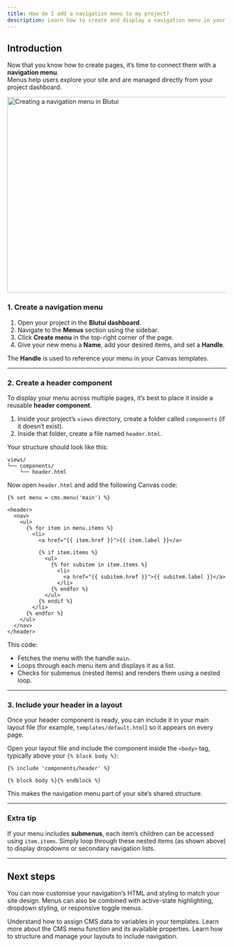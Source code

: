 ```yaml
---
title: How do I add a navigation menu to my project?
description: Learn how to create and display a navigation menu in your Blutui project using the CMS menu function and a reusable header component.
---
```


## Introduction

Now that you know how to create pages, it’s time to connect them with a **navigation menu**.  
Menus help users explore your site and are managed directly from your project dashboard.

<img
  alt="Creating a navigation menu in Blutui"
  src="https://cdn.blutui.com/uploads/assets/Dev/guides/cms-menu.png"
  width="800"
  height="450"
/>

### 1. Create a navigation menu

1. Open your project in the **Blutui dashboard**.
2. Navigate to the **Menus** section using the sidebar.
3. Click **Create menu** in the top-right corner of the page.
4. Give your new menu a **Name**, add your desired items, and set a **Handle**.

The **Handle** is used to reference your menu in your Canvas templates.

---

### 2. Create a header component

To display your menu across multiple pages, it’s best to place it inside a reusable **header component**.

1. Inside your project’s `views` directory, create a folder called `components` (if it doesn’t exist).
2. Inside that folder, create a file named `header.html`.

Your structure should look like this:

```
views/
└── components/
    └── header.html
```

Now open `header.html` and add the following Canvas code:

```canvas
{% set menu = cms.menu('main') %}

<header>
  <nav>
    <ul>
      {% for item in menu.items %}
        <li>
          <a href="{{ item.href }}">{{ item.label }}</a>

          {% if item.items %}
            <ul>
              {% for subitem in item.items %}
                <li>
                  <a href="{{ subitem.href }}">{{ subitem.label }}</a>
                </li>
              {% endfor %}
            </ul>
          {% endif %}
        </li>
      {% endfor %}
    </ul>
  </nav>
</header>
```

This code:

- Fetches the menu with the handle `main`.
- Loops through each menu item and displays it as a list.
- Checks for submenus (nested items) and renders them using a nested loop.

---

### 3. Include your header in a layout

Once your header component is ready, you can include it in your main layout file (for example, `templates/default.html`) so it appears on every page.

Open your layout file and include the component inside the `<body>` tag, typically above your `{% block body %}`:

```canvas
{% include 'components/header' %}

{% block body %}{% endblock %}
```

This makes the navigation menu part of your site’s shared structure.

---

### Extra tip

If your menu includes **submenus**, each item’s children can be accessed using `item.items`.
Simply loop through these nested items (as shown above) to display dropdowns or secondary navigation lists.

---

## Next steps

You can now customise your navigation’s HTML and styling to match your site design.
Menus can also be combined with active-state highlighting, dropdown styling, or responsive toggle menus.

<Cards>
  <Card title="Learn about the set tag" href="/docs/canvas/tags/set">
    Understand how to assign CMS data to variables in your templates.
  </Card>

<Card title="cms.menu function" href="/docs/canvas/functions/cms#menu">
  Learn more about the CMS menu function and its available properties.
</Card>

  <Card title="How do I create a layout?" href="/guides/create-layout">
    Learn how to structure and manage your layouts to include navigation.
  </Card>
</Cards>
